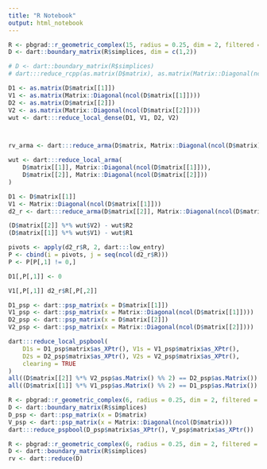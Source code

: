 ```yaml
---
title: "R Notebook"
output: html_notebook
---
```



```r
R <- pbgrad::r_geometric_complex(15, radius = 0.25, dim = 2, filtered = TRUE)
D <- dart::boundary_matrix(R$simplices, dim = c(1,2))

# D <- dart::boundary_matrix(R$simplices)
# dart:::reduce_rcpp(as.matrix(D$matrix), as.matrix(Matrix::Diagonal(ncol(D$matrix))))

D1 <- as.matrix(D$matrix[[1]])
V1 <- as.matrix(Matrix::Diagonal(ncol(D$matrix[[1]])))
D2 <- as.matrix(D$matrix[[2]])
V2 <- as.matrix(Matrix::Diagonal(ncol(D$matrix[[2]])))
wut <- dart:::reduce_local_dense(D1, V1, D2, V2)



rv_arma <- dart:::reduce_arma(D$matrix, Matrix::Diagonal(ncol(D$matrix)))

wut <- dart:::reduce_local_arma(
	D$matrix[[1]], Matrix::Diagonal(ncol(D$matrix[[1]])), 
	D$matrix[[2]], Matrix::Diagonal(ncol(D$matrix[[2]]))
)

D1 <- D$matrix[[1]]
V1 <- Matrix::Diagonal(ncol(D$matrix[[1]]))
d2_r <- dart:::reduce_arma(D$matrix[[2]], Matrix::Diagonal(ncol(D$matrix[[2]])))

(D$matrix[[2]] %*% wut$V2) - wut$R2
(D$matrix[[1]] %*% wut$V1) - wut$R1

pivots <- apply(d2_r$R, 2, dart:::low_entry)
P <- cbind(i = pivots, j = seq(ncol(d2_r$R)))
P <- P[P[,1] != 0,]

D1[,P[,1]] <- 0

V1[,P[,1]] d2_r$R[,P[,2]]

D1_psp <- dart::psp_matrix(x = D$matrix[[1]])
V1_psp <- dart::psp_matrix(x = Matrix::Diagonal(ncol(D$matrix[[1]])))
D2_psp <- dart::psp_matrix(x = D$matrix[[2]])
V2_psp <- dart::psp_matrix(x = Matrix::Diagonal(ncol(D$matrix[[2]])))

dart:::reduce_local_pspbool(
	D1s = D1_psp$matrix$as_XPtr(), V1s = V1_psp$matrix$as_XPtr(), 
	D2s = D2_psp$matrix$as_XPtr(), V2s = V2_psp$matrix$as_XPtr(), 
	clearing = TRUE
)
all((D$matrix[[2]] %*% V2_psp$as.Matrix() %% 2) == D2_psp$as.Matrix())
all((D$matrix[[1]] %*% V1_psp$as.Matrix() %% 2) == D1_psp$as.Matrix())

R <- pbgrad::r_geometric_complex(6, radius = 0.25, dim = 2, filtered = TRUE)
D <- dart::boundary_matrix(R$simplices)
D_psp <- dart::psp_matrix(x = D$matrix)
V_psp <- dart::psp_matrix(x = Matrix::Diagonal(ncol(D$matrix)))
dart:::reduce_pspbool(D_psp$matrix$as_XPtr(), V_psp$matrix$as_XPtr())

R <- pbgrad::r_geometric_complex(6, radius = 0.25, dim = 2, filtered = TRUE)
D <- dart::boundary_matrix(R$simplices)
rv <- dart::reduce(D)
```